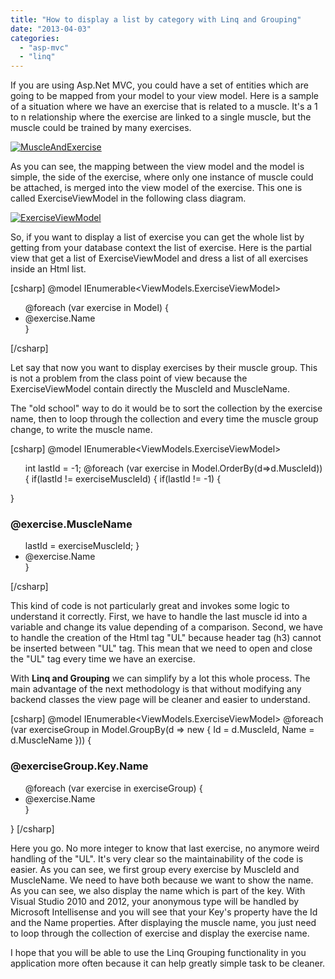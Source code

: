 ```yaml
---
title: "How to display a list by category with Linq and Grouping"
date: "2013-04-03"
categories: 
  - "asp-mvc"
  - "linq"
---
```


If you are using Asp.Net MVC, you could have a set of entities which are going to be mapped from your model to your view model. Here is a sample of a situation where we have an exercise that is related to a muscle. It's a 1 to n relationship where the exercise are linked to a single muscle, but the muscle could be trained by many exercises.

[![MuscleAndExercise](http://patrickdesjardins.com/blog/wp-content/uploads/2013/02/MuscleAndExercise-400x250.png)](http://patrickdesjardins.com/blog/?attachment_id=1918)

As you can see, the mapping between the view model and the model is simple, the side of the exercise, where only one instance of muscle could be attached, is merged into the view model of the exercise. This one is called ExerciseViewModel in the following class diagram.

[![ExerciseViewModel](http://patrickdesjardins.com/blog/wp-content/uploads/2013/02/ExerciseViewModel.png)](http://patrickdesjardins.com/blog/?attachment_id=1917)

So, if you want to display a list of exercise you can get the whole list by getting from your database context the list of exercise. Here is the partial view that get a list of ExerciseViewModel and dress a list of all exercises inside an Html list.

\[csharp\] @model IEnumerable<ViewModels.ExerciseViewModel> <ul class="exercises-container-source"> @foreach (var exercise in Model) { <li data-exercise-id="@exercise.Id"> <span class="exerciseName">@exercise.Name</span> </li> } </ul> \[/csharp\]

Let say that now you want to display exercises by their muscle group. This is not a problem from the class point of view because the ExerciseViewModel contain directly the MuscleId and MuscleName.

The "old school" way to do it would be to sort the collection by the exercise name, then to loop through the collection and every time the muscle group change, to write the muscle name.

\[csharp\] @model IEnumerable<ViewModels.ExerciseViewModel> <ul class="exercises-container-source"> int lastId = -1; @foreach (var exercise in Model.OrderBy(d=>d.MuscleId)) { if(lastId != exerciseMuscleId) { if(lastId != -1) { </ul> } <h3>@exercise.MuscleName</h3> <ul class="exercises-container-source"> lastId = exerciseMuscleId; } <li data-exercise-id="@exercise.Id"> <span class="exerciseName">@exercise.Name</span> </li> } </ul> \[/csharp\]

This kind of code is not particularly great and invokes some logic to understand it correctly. First, we have to handle the last muscle id into a variable and change its value depending of a comparison. Second, we have to handle the creation of the Html tag "UL" because header tag (h3) cannot be inserted between "UL" tag. This mean that we need to open and close the "UL" tag every time we have an exercise.

With **Linq and Grouping** we can simplify by a lot this whole process. The main advantage of the next methodology is that without modifying any backend classes the view page will be cleaner and easier to understand.

\[csharp\] @model IEnumerable<ViewModels.ExerciseViewModel> @foreach (var exerciseGroup in Model.GroupBy(d => new { Id = d.MuscleId, Name = d.MuscleName })) { <h3>@exerciseGroup.Key.Name</h3> <ul class="exercises-container-source"> @foreach (var exercise in exerciseGroup) { <li data-exercise-id="@exercise.Id"> <span class="exerciseName">@exercise.Name</span> </li> } </ul> } \[/csharp\]

Here you go. No more integer to know that last exercise, no anymore weird handling of the "UL". It's very clear so the maintainability of the code is easier. As you can see, we first group every exercise by MuscleId and MuscleName. We need to have both because we want to show the name. As you can see, we also display the name which is part of the key. With Visual Studio 2010 and 2012, your anonymous type will be handled by Microsoft Intellisense and you will see that your Key's property have the Id and the Name properties. After displaying the muscle name, you just need to loop through the collection of exercise and display the exercise name.

I hope that you will be able to use the Linq Grouping functionality in you application more often because it can help greatly simple task to be cleaner.
